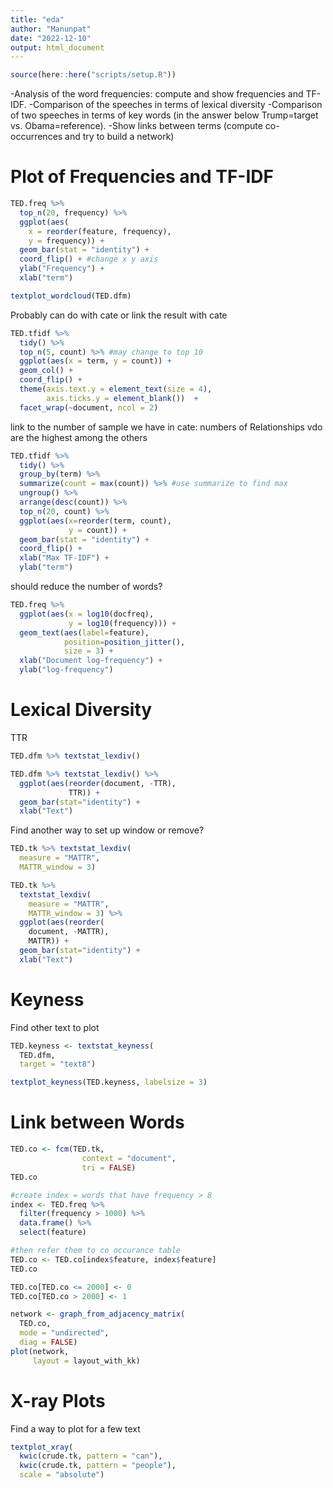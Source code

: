 ```yaml
---
title: "eda"
author: "Manunpat"
date: "2022-12-10"
output: html_document
---
```


```r
source(here::here("scripts/setup.R"))
```

-Analysis of the word frequencies: compute and show frequencies and TF-IDF.
-Comparison of the speeches in terms of lexical diversity
-Comparison of two speeches in terms of key words (in the answer below Trump=target vs. Obama=reference).
-Show links between terms (compute co-occurrences and try to build a network)

# Plot of Frequencies and TF-IDF
```r
TED.freq %>% 
  top_n(20, frequency) %>%
  ggplot(aes(
    x = reorder(feature, frequency),
    y = frequency)) + 
  geom_bar(stat = "identity") +
  coord_flip() + #change x y axis
  ylab("Frequency") + 
  xlab("term")
```


```r

textplot_wordcloud(TED.dfm) 

```

Probably can do with cate or link the result with cate
```r
TED.tfidf %>% 
  tidy() %>% 
  top_n(5, count) %>% #may change to top 10
  ggplot(aes(x = term, y = count)) + 
  geom_col() + 
  coord_flip() + 
  theme(axis.text.y = element_text(size = 4),
        axis.ticks.y = element_blank())  + 
  facet_wrap(~document, ncol = 2)
```

link to the number of sample we have in cate: numbers of Relationships vdo are the highest among the others 
```r
TED.tfidf %>% 
  tidy() %>%
  group_by(term) %>%
  summarize(count = max(count)) %>% #use summarize to find max
  ungroup() %>% 
  arrange(desc(count)) %>%
  top_n(20, count) %>%
  ggplot(aes(x=reorder(term, count),
             y = count)) + 
  geom_bar(stat = "identity") + 
  coord_flip() +
  xlab("Max TF-IDF") + 
  ylab("term")
```

should reduce the number of words?
```r
TED.freq %>% 
  ggplot(aes(x = log10(docfreq),
             y = log10(frequency))) + 
  geom_text(aes(label=feature),
            position=position_jitter(),
            size = 3) + 
  xlab("Document log-frequency") + 
  ylab("log-frequency")
```

# Lexical Diversity
TTR
```r
TED.dfm %>% textstat_lexdiv()

TED.dfm %>% textstat_lexdiv() %>% 
  ggplot(aes(reorder(document, -TTR),
             TTR)) + 
  geom_bar(stat="identity") +
  xlab("Text")
```

Find another way to set up window or remove?
```r
TED.tk %>% textstat_lexdiv(
  measure = "MATTR",
  MATTR_window = 3)

TED.tk %>% 
  textstat_lexdiv(
    measure = "MATTR",
    MATTR_window = 3) %>% 
  ggplot(aes(reorder(
    document, -MATTR),
    MATTR)) + 
  geom_bar(stat="identity") +
  xlab("Text")
```

# Keyness

Find other text to plot
```r
TED.keyness <- textstat_keyness(
  TED.dfm,
  target = "text8")

textplot_keyness(TED.keyness, labelsize = 3) 
```

# Link between Words

```r
TED.co <- fcm(TED.tk, 
                context = "document", 
                tri = FALSE)
TED.co
```

```r
#create index = words that have frequency > 8
index <- TED.freq %>% 
  filter(frequency > 1000) %>% 
  data.frame() %>% 
  select(feature)

#then refer them to co occurance table
TED.co <- TED.co[index$feature, index$feature]
TED.co
```


```r
TED.co[TED.co <= 2000] <- 0
TED.co[TED.co > 2000] <- 1

network <- graph_from_adjacency_matrix(
  TED.co,
  mode = "undirected",
  diag = FALSE)
plot(network,
     layout = layout_with_kk)

```

# X-ray Plots

Find a way to plot for a few text
```r
textplot_xray(
  kwic(crude.tk, pattern = "can"),
  kwic(crude.tk, pattern = "people"),
  scale = "absolute")
```



